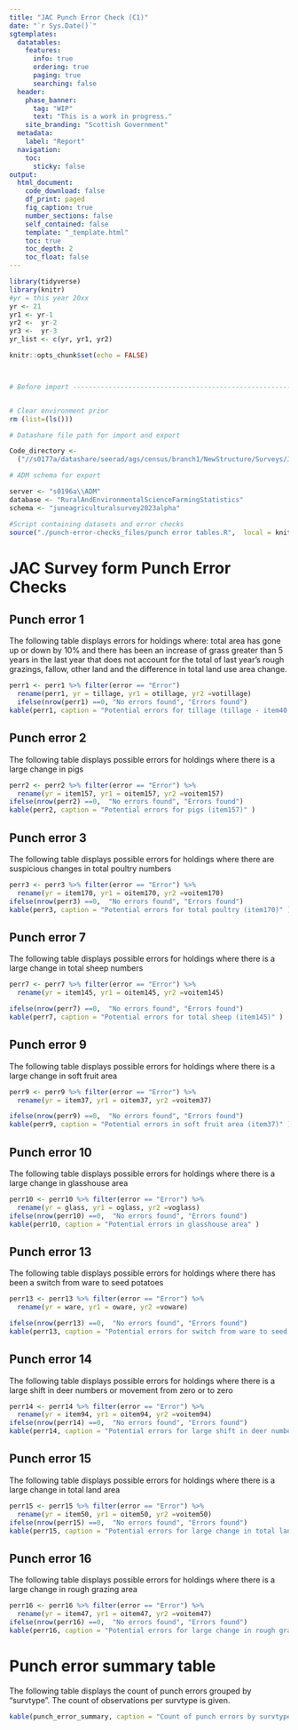 ```yaml
---
title: "JAC Punch Error Check (C1)"
date: "`r Sys.Date()`"
sgtemplates:
  datatables:
    features:
      info: true
      ordering: true
      paging: true
      searching: false
  header:
    phase_banner:
      tag: "WIP"
      text: "This is a work in progress."
    site_branding: "Scottish Government"
  metadata:
    label: "Report"
  navigation:
    toc:
      sticky: false
output:
  html_document:
    code_download: false
    df_print: paged
    fig_caption: true
    number_sections: false
    self_contained: false
    template: "_template.html"
    toc: true
    toc_depth: 2
    toc_float: false
---
```

```r
library(tidyverse)
library(knitr)
#yr = this year 20xx
yr <- 21
yr1 <- yr-1 
yr2 <-  yr-2
yr3 <-  yr-3
yr_list <- c(yr, yr1, yr2)

knitr::opts_chunk$set(echo = FALSE)



# Before import -----------------------------------------------------------


# Clear environment prior
rm (list=(ls()))

# Datashare file path for import and export

Code_directory <-
  ("//s0177a/datashare/seerad/ags/census/branch1/NewStructure/Surveys/June/Codeconversion_2023")

# ADM schema for export

server <- "s0196a\\ADM"
database <- "RuralAndEnvironmentalScienceFarmingStatistics"
schema <- "juneagriculturalsurvey2023alpha"

#Script containing datasets and error checks
source("./punch-error-checks_files/punch error tables.R",  local = knitr::knit_global())

```

# JAC Survey form Punch Error Checks
## Punch error 1
The following table displays errors for holdings where:  total area has gone up or down by 10% and there has been an increase of grass greater than 5 years in the last year that does not account for the total of last year's rough grazings, fallow, other land and the difference in total land use area change.

```r

perr1 <- perr1 %>% filter(error == "Error")  
  rename(perr1, yr = tillage, yr1 = otillage, yr2 =votillage)
  ifelse(nrow(perr1) ==0, "No errors found", "Errors found")
kable(perr1, caption = "Potential errors for tillage (tillage - item40 + item2321)" )


```

## Punch error 2
The following table displays possible errors for holdings where there is a large change in pigs

```r
perr2 <- perr2 %>% filter(error == "Error") %>% 
  rename(yr = item157, yr1 = oitem157, yr2 =voitem157)
ifelse(nrow(perr2) ==0,  "No errors found", "Errors found")
kable(perr2, caption = "Potential errors for pigs (item157)" )

```

## Punch error 3
The following table displays possible errors for holdings where there are suspicious changes in total poultry numbers

```r
perr3 <- perr3 %>% filter(error == "Error") %>% 
  rename(yr = item170, yr1 = oitem170, yr2 =voitem170)
ifelse(nrow(perr3) ==0,  "No errors found", "Errors found")
kable(perr3, caption = "Potential errors for total poultry (item170)" )

```

<!-- ## Punch error 4 -->
<!-- The following table displays possible errors for holdings where there are suspicious changes in total cattle numbers -->
<!-- ```{r, punch error tables-perr4, results = 'markup'}  -->
<!-- perr4 <- perr4 %>% filter(error == "Error") %>%  -->
<!--   rename(yr = cts312, yr1 = octs312, yr2 =vocts312) -->
<!-- ifelse(nrow(perr4) ==0,  "No errors found", "Errors found") -->
<!-- kable(perr4, caption = "Potential errors for total cattle (cts312)" ) -->
<!-- ``` -->

<!-- ## Punch error 5 -->
<!-- The following table displays possible errors for holdings where dairy has been introduced to a beef holding -->
<!-- ```{r, punch error tables-perr5, results = 'markup'}  -->
<!-- perr5 <- perr5 %>% filter(error == "Error") %>%  -->
<!--   rename(yr = dairy, yr1 = odairy, yr2 =vodairy) -->
<!-- ifelse(nrow(perr5) ==0,  "No errors found", "Errors found") -->
<!-- kable(perr5, caption = "Potential errors introduction of dairy to beef holding" ) -->

<!-- ``` -->

<!-- ## Punch error 6 -->
<!-- The following table displays possible errors for holdings where beef has been introduced to a dairy holding -->
<!-- ```{r, punch error tables-perr6, results = 'markup'}  -->
<!-- perr6 <- perr6 %>% filter(error == "Error") %>%  -->
<!--   rename(yr = beef, yr1 = obeef, yr2 =vobeef) -->
<!-- ifelse(nrow(perr3) ==0,  "No errors found", "Errors found") -->
<!-- kable(perr6, caption = "Potential introduction of beef to dairy holding" ) -->

<!-- ``` -->

## Punch error 7
The following table displays possible errors for holdings where there is a large change in total sheep numbers

```r
perr7 <- perr7 %>% filter(error == "Error") %>% 
  rename(yr = item145, yr1 = oitem145, yr2 =voitem145)

ifelse(nrow(perr7) ==0,  "No errors found", "Errors found")
kable(perr7, caption = "Potential errors for total sheep (item145)" )

```

## Punch error 9
The following table displays possible errors for holdings where there is a large change in soft fruit area

```r
perr9 <- perr9 %>% filter(error == "Error") %>% 
  rename(yr = item37, yr1 = oitem37, yr2 =voitem37)

ifelse(nrow(perr9) ==0,  "No errors found", "Errors found")
kable(perr9, caption = "Potential errors in soft fruit area (item37)" )

```

## Punch error 10
The following table displays possible errors for holdings where there is a large change in glasshouse area 

```r
perr10 <- perr10 %>% filter(error == "Error") %>% 
  rename(yr = glass, yr1 = oglass, yr2 =voglass)
ifelse(nrow(perr10) ==0,  "No errors found", "Errors found")
kable(perr10, caption = "Potential errors in glasshouse area" )

```

<!-- ##Punch error 11 -->
<!-- The following table displays possible errors for holdings where there has been an introduction of male cattle to holding with only female cattle (excluding bulls for service) -->
<!-- ```{r, punch error tables-perr11, results = 'markup'}  -->
<!-- perr11 <- perr11 %>% filter(error == "Error") %>%  -->
<!--   rename(yr = male, yr1 = omale, yr2 =vomale) -->
<!-- ifelse(nrow(perr10) ==0,  "No errors found", "Errors found") -->
<!-- kable(perr11, caption = "Potential introduction of male cattle to holding with only female cattle (excluding bulls for service)" ) -->

<!-- ``` -->
<!-- ##Punch error 12 -->
<!-- The following table displays possible errors for holdings where there has been an introduction of female cattle (not for breeding) to holding with only male cattle' -->
<!-- ```{r, punch error tables-perr12, results = 'markup'}  -->
<!-- perr12 <- perr12 %>% filter(error == "Error") %>%  -->
<!--   rename(yr = female, yr1 = ofemale, yr2 =vofemale) -->
<!-- ifelse(nrow(perr10) ==0,  "No errors found", "Errors found") -->
<!-- kable(perr12, caption = "Potential introduction of female cattle (not for breeding) to holding with only male cattle" ) -->

<!-- ``` -->

## Punch error 13
The following table displays possible errors for holdings where there has been a switch from ware to seed potatoes
```r
perr13 <- perr13 %>% filter(error == "Error") %>% 
  rename(yr = ware, yr1 = oware, yr2 =voware)

ifelse(nrow(perr13) ==0,  "No errors found", "Errors found")
kable(perr13, caption = "Potential errors for switch from ware to seed potatoes" )

```
## Punch error 14
The following table displays possible errors for holdings where there is a large shift in deer numbers or movement from zero or to zero

```r
perr14 <- perr14 %>% filter(error == "Error") %>% 
  rename(yr = item94, yr1 = oitem94, yr2 =voitem94)
ifelse(nrow(perr14) ==0,  "No errors found", "Errors found")
kable(perr14, caption = "Potential errors for large shift in deer numbers or movement from zero or to zero (item94)" )

```
## Punch error 15
The following table displays possible errors for holdings where there is a large change in total land area
```r
perr15 <- perr15 %>% filter(error == "Error") %>% 
  rename(yr = item50, yr1 = oitem50, yr2 =voitem50)
ifelse(nrow(perr15) ==0,  "No errors found", "Errors found")
kable(perr15, caption = "Potential errors for large change in total land area (item50)" )

```
## Punch error 16
The following table displays possible errors for holdings where there is a large change in rough grazing area
```r
perr16 <- perr16 %>% filter(error == "Error") %>% 
  rename(yr = item47, yr1 = oitem47, yr2 =voitem47)
ifelse(nrow(perr16) ==0,  "No errors found", "Errors found")
kable(perr16, caption = "Potential errors for large change in rough grazing area (item47)" )

```
<!-- ##Punch error 17 -->
<!-- The following table displays possible errors for holdings where there is a large change in migrant labour -->
<!-- ```{r, punch error tables-perr17, results = 'markup'}  -->
<!-- perr17 <- perr17 %>% filter(error == "Error") %>%  -->
<!--   rename(yr = item2511, yr1 = oitem2511, yr2 =voitem2511) -->
<!-- ifelse(nrow(perr17) ==0,  "No errors found", "Errors found") -->
<!-- kable(perr17, caption = "Potential errors for large change in migrant labour (item2511)" ) -->

<!-- ``` -->
# Punch error summary table 
The following table displays the count of punch errors grouped by "survtype". The count of observations per survtype is given.
```r

kable(punch_error_summary, caption = "Count of punch errors by survtype (observations of survtype given in Count column)")

```

